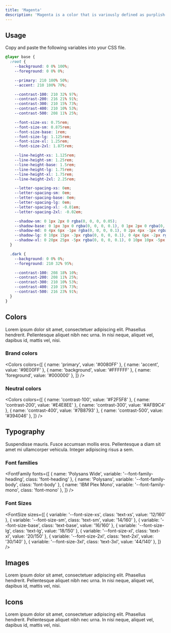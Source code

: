 ```yaml
---
title: 'Magenta'
description: 'Magenta is a color that is variously defined as purplish-red, reddish-purple, purplish, or mauvish-crimson.'
---
```


## Usage

Copy and paste the following variables into your CSS file.

<Reveal>

```css
@layer base {
  :root {
    --background: 0 0% 100%;
    --foreground: 0 0% 0%;

    --primary: 210 100% 50%;
    --accent: 210 100% 70%;

    --contrast-100: 210 32% 97%;
    --contrast-200: 216 21% 91%;
    --contrast-300: 210 15% 73%;
    --contrast-400: 210 10% 53%;
    --contrast-500: 208 11% 25%;

    --font-size-xs: 0.75rem;
    --font-size-sm: 0.875rem;
    --font-size-base: 1rem;
    --font-size-lg: 1.125rem;
    --font-size-xl: 1.25rem;
    --font-size-2xl: 1.875rem;

    --line-height-xs: 1.125rem;
    --line-height-sm: 1.25rem;
    --line-height-base: 1.5rem;
    --line-height-lg: 1.75rem;
    --line-height-xl: 1.75rem;
    --line-height-2xl: 2.25rem;

    --letter-spacing-xs: 0em;
    --letter-spacing-sm: 0em;
    --letter-spacing-base: 0em;
    --letter-spacing-lg: 0em;
    --letter-spacing-xl: -0.01em;
    --letter-spacing-2xl: -0.02em;

    --shadow-sm: 0 1px 2px 0 rgba(0, 0, 0, 0.05);
    --shadow-base: 0 1px 3px 0 rgba(0, 0, 0, 0.1), 0 1px 2px 0 rgba(0, 0, 0, 0.06);
    --shadow-md: 0 4px 6px -1px rgba(0, 0, 0, 0.1), 0 2px 4px -1px rgba(0, 0, 0, 0.06);
    --shadow-lg: 0 10px 15px -3px rgba(0, 0, 0, 0.1), 0 4px 6px -2px rgba(0, 0, 0, 0.05);
    --shadow-xl: 0 20px 25px -5px rgba(0, 0, 0, 0.1), 0 10px 10px -5px rgba(0, 0, 0, 0.04);
  }

  .dark {
    --background: 0 0% 0%;
    --foreground: 210 32% 95%;

    --contrast-100: 208 18% 10%;
    --contrast-200: 208 11% 25%;
    --contrast-300: 210 10% 53%;
    --contrast-400: 210 15% 73%;
    --contrast-500: 216 23% 91%;
  }
}
```

</Reveal>

## Colors

Lorem ipsum dolor sit amet, consectetuer adipiscing elit. Phasellus hendrerit. Pellentesque aliquet nibh nec urna. In nisi neque, aliquet vel, dapibus id, mattis vel, nisi.

### Brand colors

<Colors
  colors={[
    { name: 'primary', value: '#0080FF' },
    { name: 'accent', value: '#9E00FF' },
    { name: 'background', value: '#FFFFFF' },
    { name: 'foreground', value: '#000000' },
  ]}
/>

### Neutral colors

<Colors
  colors={[
    { name: 'contrast-100', value: '#F2F5F8' },
    { name: 'contrast-200', value: '#E4E8EE' },
    { name: 'contrast-300', value: '#AFB9C4' },
    { name: 'contrast-400', value: '#7B8793' },
    { name: 'contrast-500', value: '#394046' },
  ]}
/>

## Typography

Suspendisse mauris. Fusce accumsan mollis eros. Pellentesque a diam sit amet mi ullamcorper vehicula. Integer adipiscing risus a sem.

### Font families

<FontFamily
  fonts={[
    { name: 'Polysans Wide', variable: '--font-family-heading', class: 'font-heading' },
    { name: 'Polysans', variable: '--font-family-body', class: 'font-body' },
    { name: 'IBM Plex Mono', variable: '--font-family-mono', class: 'font-mono' },
  ]}
/>

### Font Sizes

<FontSize
  sizes={[
    { variable: '--font-size-xs', class: 'text-xs', value: '12/160' },
    { variable: '--font-size-sm', class: 'text-sm', value: '14/160' },
    { variable: '--font-size-base', class: 'text-base', value: '16/160' },
    { variable: '--font-size-lg', class: 'text-lg', value: '18/150' },
    { variable: '--font-size-xl', class: 'text-xl', value: '20/150' },
    { variable: '--font-size-2xl', class: 'text-2xl', value: '30/140' },
    { variable: '--font-size-3xl', class: 'text-3xl', value: '44/140' },
  ]}
/>

## Images

Lorem ipsum dolor sit amet, consectetuer adipiscing elit. Phasellus hendrerit. Pellentesque aliquet nibh nec urna. In nisi neque, aliquet vel, dapibus id, mattis vel, nisi.

## Icons

Lorem ipsum dolor sit amet, consectetuer adipiscing elit. Phasellus hendrerit. Pellentesque aliquet nibh nec urna. In nisi neque, aliquet vel, dapibus id, mattis vel, nisi.
